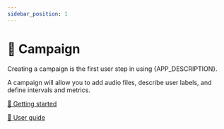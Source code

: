 ```yaml
---
sidebar_position: 1
---
```



# 🚀 Campaign

Creating a campaign is the first user step in using {APP_DESCRIPTION}.

A campaign will allow you to add audio files, describe user labels, and define
intervals and metrics.

[🏃 Getting started](./getting-started)

[📖 User guide](./user-guide)
